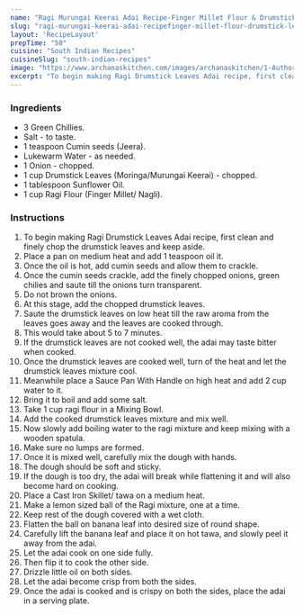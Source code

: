 ---
name: "Ragi Murungai Keerai Adai Recipe-Finger Millet Flour & Drumstick Leaves Savory Flatbread"
slug: "ragi-murungai-keerai-adai-recipefinger-millet-flour-drumstick-leaves-savory-flatbread"
layout: 'RecipeLayout'
prepTime: "50"
cuisine: "South Indian Recipes"
cuisineSlug: "south-indian-recipes"
image: "https://www.archanaskitchen.com/images/archanaskitchen/1-Author/Jyothi_Rajesh/Ragi_Drumstick_Leaves_Adai___Finger_Millet_Flour_Drumstick_Leaves_Savory_Flat_Bread_original_1600.jpg"
excerpt: "To begin making Ragi Drumstick Leaves Adai recipe, first clean and finely chop the drumstick leaves and keep aside"
---

### Ingredients

- 3 Green Chillies.
- Salt - to taste.
- 1 teaspoon Cumin seeds (Jeera).
- Lukewarm Water - as needed.
- 1 Onion - chopped.
- 1 cup Drumstick Leaves (Moringa/Murungai Keerai) - chopped.
- 1 tablespoon Sunflower Oil.
- 1 cup Ragi Flour (Finger Millet/ Nagli).

### Instructions

1. To begin making Ragi Drumstick Leaves Adai recipe, first clean and finely chop the drumstick leaves and keep aside.
1. Place a pan on medium heat and add 1 teaspoon oil it.
1. Once the oil is hot, add cumin seeds and allow them to crackle.
1. Once the cumin seeds crackle, add the finely chopped onions, green chilies and saute till the onions turn transparent.
1. Do not brown the onions.
1. At this stage, add the chopped drumstick leaves.
1. Saute the drumstick leaves on low heat till the raw aroma from the leaves goes away and the leaves are cooked through.
1. This would take about 5 to 7 minutes.
1.  If the drumstick leaves are not cooked well, the adai may taste bitter when cooked.
1. Once the drumstick leaves are cooked well, turn of the heat and let the drumstick leaves mixture cool.
1. Meanwhile place a Sauce Pan With Handle on high heat and add 2 cup water to it.
1. Bring it to boil and add some salt.
1. Take 1 cup ragi flour in a Mixing Bowl.
1. Add the cooked drumstick leaves mixture and mix well.
1. Now slowly add boiling water to the ragi mixture and keep mixing with a wooden spatula.
1. Make sure no lumps are formed.
1. Once it is mixed well, carefully mix the dough with hands.
1. The dough should be soft and sticky.
1. If the dough is too dry, the adai will break while flattening it and will also become hard on cooking.
1. Place a Cast Iron Skillet/ tawa on a medium heat.
1. Make a lemon sized ball of the Ragi mixture, one at a time.
1. Keep rest of the dough covered with a wet cloth.
1. Flatten the ball on banana leaf into desired size of round shape.
1. Carefully lift the banana leaf and place it on hot tawa, and slowly peel it away from the adai.
1. Let the adai cook on one side fully.
1. Then flip it to cook the other side.
1. Drizzle little oil on both sides.
1. Let the adai become crisp from both the sides.
1. Once the adai is cooked and is crispy on both the sides, place the adai in a serving plate.
